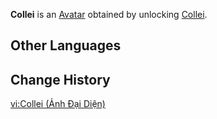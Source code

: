 {{About|the Avatar|the playable character|Collei}}
{{Avatar Infobox
|title    = Collei
|id       = 5100
|image    = Collei Avatar.png
|type     = Character
|features = Collei
|obtain   = Unlock [[Collei]]
}}
'''Collei''' is an [[Avatar]] obtained by unlocking [[Collei]].

==Other Languages==
{{Other Languages|Collei}}

==Change History==
{{Change History|3.0}}

[[vi:Collei (Ảnh Đại Diện)]]